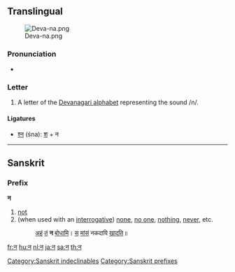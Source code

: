 {{also|ऩ|ন}}
==Translingual==
[[File:Deva-na.png|thumb]]

===Pronunciation===
* {{IPA|/nə/|lang=mul}}

===Letter===
{{mul-deva|na}}

# A letter of the [[Devanagari alphabet]] representing the sound /n/.

====Ligatures====
* [[श्न]] (śna): [[श]] + न

----

==Sanskrit==

===Prefix===
'''न'''

# [[not]]
# (when used with an [[interrogative]]) [[none]], [[no one]], [[nothing]], [[never]], etc.
#: [[अस्मद्|अहं]] [[तद्|तं]] '''न''' [[बुध्|बोधामि]]। [[तद्|स]] [[मांस|मांसं]] नकदापि [[खद्|खादति]]॥

[[Category:Sanskrit indeclinables]]
[[Category:Sanskrit prefixes]]

[[fr:न]]
[[hu:न]]
[[nl:न]]
[[ja:न]]
[[sa:न]]
[[th:न]]